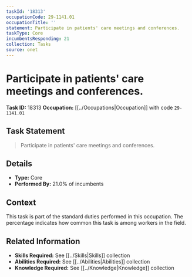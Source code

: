 ```yaml
---
taskId: '18313'
occupationCode: 29-1141.01
occupationTitle: ''
statement: Participate in patients' care meetings and conferences.
taskType: Core
incumbentsResponding: 21
collection: Tasks
source: onet
---
```

# Participate in patients' care meetings and conferences.

**Task ID:** 18313
**Occupation:** [[../Occupations|Occupation]] with code `29-1141.01`

## Task Statement

> Participate in patients' care meetings and conferences.

## Details

- **Type:** Core
- **Performed By:** 21.0% of incumbents

## Context

This task is part of the standard duties performed in this occupation. The percentage indicates how common this task is among workers in the field.

## Related Information

- **Skills Required:** See [[../Skills|Skills]] collection
- **Abilities Required:** See [[../Abilities|Abilities]] collection
- **Knowledge Required:** See [[../Knowledge|Knowledge]] collection

